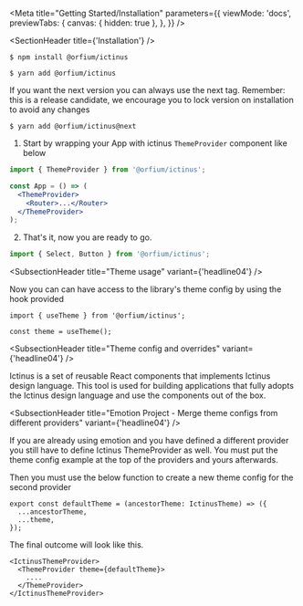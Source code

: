 
<Meta
  title="Getting Started/Installation"
  parameters={{
    viewMode: 'docs',
    previewTabs: {
      canvas: { hidden: true },
    },
  }}
/>

<SectionHeader title={'Installation'} />

```text
$ npm install @orfium/ictinus
```

```text
$ yarn add @orfium/ictinus
```

If you want the next version you can always use the next tag.
Remember: this is a release candidate, we encourage you to lock version on installation to avoid any changes

```text
$ yarn add @orfium/ictinus@next
```

<SubsectionHeader title="🔨 Usage" />

1. Start by wrapping your App with ictinus `ThemeProvider` component like below

```jsx
import { ThemeProvider } from '@orfium/ictinus';

const App = () => (
  <ThemeProvider>
    <Router>...</Router>
  </ThemeProvider>
);
```

2.  That's it, now you are ready to go.

```js
import { Select, Button } from '@orfium/ictinus';
```

<SubsectionHeader title="✨ Extra" />

<SubsectionHeader title="Theme usage" variant={'headline04'} />

Now you can can have access to the library's theme config by using the hook provided

```
import { useTheme } from '@orfium/ictinus';

const theme = useTheme();
```

<SubsectionHeader title="Theme config and overrides" variant={'headline04'} />

Ictinus is a set of reusable React components that implements Ictinus design language. This tool is used for building applications
that fully adopts the Ictinus design language and use the components out of the box.

<SubsectionHeader
  title="Emotion Project - Merge theme configs from different providers"
  variant={'headline04'}
/>

If you are already using emotion and you have defined a different provider you still have to define Ictinus ThemeProvider as well. You must put the theme config example at the top of the providers and yours afterwards.

Then you must use the below function to create a new theme config for the second provider

```
export const defaultTheme = (ancestorTheme: IctinusTheme) => ({
  ...ancestorTheme,
  ...theme,
});
```

The final outcome will look like this.

```
<IctinusThemeProvider>
  <ThemeProvider theme={defaultTheme}>
    ....
  </ThemeProvider>
</IctinusThemeProvider>
```
